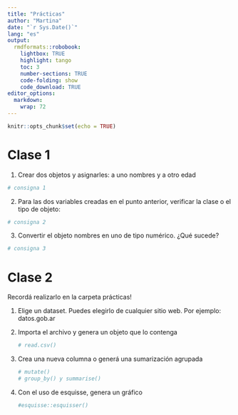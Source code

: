 ```yaml
---
title: "Prácticas"
author: "Martina"
date: "`r Sys.Date()`"
lang: "es"
output:
  rmdformats::robobook:
    lightbox: TRUE
    highlight: tango
    toc: 3
    number-sections: TRUE
    code-folding: show
    code_download: TRUE
editor_options: 
  markdown: 
    wrap: 72
---
```


```r
knitr::opts_chunk$set(echo = TRUE)
```

# Clase 1 

1.  Crear dos objetos y asignarles: a uno nombres y a otro edad

```r
# consigna 1
```

2.  Para las dos variables creadas en el punto anterior, verificar la
    clase o el tipo de objeto:

```r
# consigna 2
```

3.  Convertir el objeto nombres en uno de tipo numérico. ¿Qué sucede?

```r
# consigna 3
```

# Clase 2

Recordá realizarlo en la carpeta prácticas!

1.   Elige un dataset. Puedes elegirlo de cualquier sitio web. Por
    ejemplo: datos.gob.ar

2.  Importa el archivo y genera un objeto que lo contenga

    ```r
    # read.csv()


    ```

3.  Crea una nueva columna o generá una sumarización agrupada

    ```r
    # mutate()
    # group_by() y summarise()

    ```

4.  Con el uso de esquisse, genera un gráfico

    ```r
    #esquisse::esquisser()
    ```
